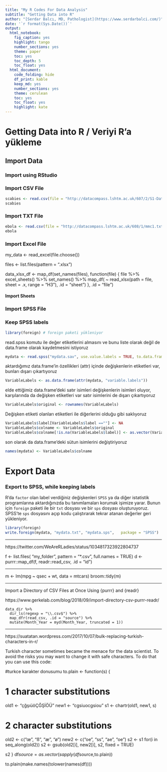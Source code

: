 ```yaml
---
title: "My R Codes For Data Analysis"
subtitle: "Getting Data into R"
author: "[Serdar Balcı, MD, Pathologist](https://www.serdarbalci.com/)"
date: '`r format(Sys.Date())`'
output: 
  html_notebook: 
    fig_caption: yes
    highlight: tango
    number_sections: yes
    theme: paper
    toc: yes
    toc_depth: 5
    toc_float: yes
  html_document: 
    code_folding: hide
    df_print: kable
    keep_md: yes
    number_sections: yes
    theme: cerulean
    toc: yes
    toc_float: yes
    highlight: kate
---
```


# Getting Data into R / Veriyi R'a yükleme

## Import Data

### Import using RStudio

### Import CSV File

```r
scabies <- read.csv(file = "http://datacompass.lshtm.ac.uk/607/2/S1-Dataset_CSV.csv", header = TRUE, sep = ",")
scabies
```

### Import TXT File

```r
ebola <- read.csv(file = "http://datacompass.lshtm.ac.uk/608/1/mmc1.txt", header = TRUE, sep = ",")
ebola
```


### Import Excel File

my_data <- read_excel(file.choose())


files <- list.files(pattern = ".xlsx")

data_xlsx_df <- map_df(set_names(files), function(file) {
  file %>% 
    excel_sheets() %>% 
    set_names() %>% 
    map_df(
      ~ read_xlsx(path = file, sheet = .x, range = "H3"),
      .id = "sheet")
}, .id = "file")


#### Import Sheets

<!-- # Sheets -->

<!-- library(tidyverse) -->
<!-- library(readxl) -->


<!-- path <- "ICPN_RAW.xls" -->
<!-- sheetlist <- path %>%  -->
<!--     excel_sheets() %>%  -->
<!--     set_names() %>%  -->
<!--     map(read_excel, skip = 1, path = path) -->

<!-- sheetlist <- sheetlist[-29] -->


<!-- sheetlist <- sheetlist %>% -->
<!--     reduce(left_join, by = "Respondant", .id = "id", suffix = c("1","2")) -->

<!-- names(sheetlist) -->

<!-- columnNames <- c( -->
<!--     "ID", -->
<!--     "DX", -->
<!--     "y/n", -->
<!--     "~plastic", -->
<!--     "WHO- 2010 classification", -->
<!--     "GRADE", -->
<!--     "INVASIVE CA", -->
<!--     "CELL LINEAGE", -->
<!--     "IPMN Lineage (PRE/MIN)", -->
<!--     "experience with this invasion", -->
<!--     "COMMENTS" -->
<!-- ) -->

<!-- columnNumbers <- rep(c(1:28), each = 11) -->

<!-- columnNames2 <- paste(columnNames, columnNumbers, sep = "") -->

<!-- columnNames2 <- c("Respondant", columnNames2) -->

<!-- names(sheetlist) <- columnNames2 -->



<!-- # "Respondant"	"ID"	"y/n"	"WHO- 2010 classification"	"GRADE"	"INVASIVE CA"	"CELL LINEAGE"	"IPMN Lineage (PRE/MIN)" -->

<!-- deneme <- sheetlist %>%  -->
<!--     select(starts_with("Respondant"), starts_with("GRADE")) -->







<!-- # deneme[deneme=="HIGH"] <- 3 -->
<!-- # deneme[deneme=="HIGH (focal)"] <- 3 -->
<!-- # deneme[deneme=="MODERATE"] <- 2 -->
<!-- # deneme[deneme=="LOW"] <- 1 -->
<!-- #  -->
<!-- # deneme <- as.data.frame(deneme) -->
<!-- #  -->
<!-- # row.names(deneme) <- deneme$Respondant -->
<!-- #  -->
<!-- # deneme <- deneme[-1] -->
<!-- #  -->
<!-- # deneme[is.na(deneme)] <- 1 -->
<!-- #  -->
<!-- # deneme <- map_df(deneme, as.matrix) -->
<!-- #  -->
<!-- # glimpse(deneme) -->
<!-- #  -->
<!-- # heatmap(deneme) -->

<!-- write_csv(deneme, "deneme.csv") -->






### Import SPSS File

### Keep SPSS labels

```r
library(foreign) # foreign paketi yükleniyor
```

read.spss komutu ile değer etiketlerini almasını ve bunu liste olarak değil de data.frame olarak kaydetmesini istiyoruz

```r
mydata <- read.spss("mydata.sav", use.value.labels = TRUE, to.data.frame = TRUE)
```

aktardığımız data.frame'in özellikleri (attr) içinde değişkenlerin etiketleri var, bunları dışarı çıkartıyoruz

```r
VariableLabels <- as.data.frame(attr(mydata, "variable.labels"))
```


elde ettiğimiz data.frame'deki satır isimleri değişkenlerin isimleri oluyor, karşılarında da değişken etiketleri var
satır isimlerini de dışarı çıkartıyoruz

```r
VariableLabels$original <- rownames(VariableLabels)
```

Değişken etiketi olanları etiketleri ile diğerlerini olduğu gibi saklıyoruz  

```r
VariableLabels$label[VariableLabels$label ==""] <- NA 
VariableLabels$colname <- VariableLabels$original
VariableLabels$colname[!is.na(VariableLabels$label)] <- as.vector(VariableLabels$label[!is.na(VariableLabels$label)])
```

son olarak da data.frame'deki sütun isimlerini değiştiriyoruz

```r
names(mydata) <- VariableLabels$colname
```





# Export Data

### Export to SPSS, while keeping labels

R'da `factor` olan label verdiğiniz değişkenleri `SPSS` ya da diğer istatistik programlarına aktardığınızda bu tanımlamaları korumak işimize yarar. Bunun için `foreign` paketi ile bir `txt` dosyası ve bir `sps` dosyası oluşturuyoruz. SPSS'te `sps` dosyasını açıp kodu çalıştırarak tekrar atanan değerler geri yükleniyor.


```r
library(foreign)
write.foreign(mydata, "mydata.txt", "mydata.sps",   package = "SPSS")
```


---

https://twitter.com/WeAreRLadies/status/1034817323922804737

f <- list.files( "my_folder", pattern = "*.csv", full.names = TRUE)
d <- purrr::map_df(f, readr::read_csv, .id = "id")


---


m <- lm(mpg ~ qsec + wt, data = mtcars)
broom::tidy(m)


---

Import a Directory of CSV Files at Once Using {purrr} and {readr}

https://www.gerkelab.com/blog/2018/09/import-directory-csv-purrr-readr/

```
data_dir %>% 
  dir_ls(regexp = "\\.csv$") %>% 
  map_dfr(read_csv, .id = "source") %>% 
  mutate(Month_Year = myd(Month_Year, truncated = 1))
```  


---

https://suatatan.wordpress.com/2017/10/07/bulk-replacing-turkish-characters-in-r/

Turkish character sometimes became the menace for the data scientist. To avoid the risks you may want to change it with safe characters. To do that you can use this code:


#turkce karakter donusumu
to.plain <- function(s) {

# 1 character substitutions
old1 <- “çğşıüöÇĞŞİÖÜ”
new1 <- “cgsiuocgsiou”
s1 <- chartr(old1, new1, s)

# 2 character substitutions
old2 <- c(“œ”, “ß”, “æ”, “ø”)
new2 <- c(“oe”, “ss”, “ae”, “oe”)
s2 <- s1
for(i in seq_along(old2)) s2 <- gsub(old2[i], new2[i], s2, fixed = TRUE)

s2
}
df$source=as.vector(sapply(df$source,to.plain))


to.plain(make.names(tolower(names(df))))

